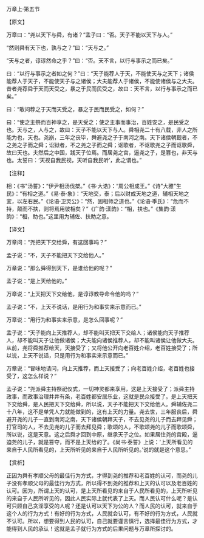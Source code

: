 

万章上·第五节

【原文】

万章曰：“尧以天下与舜，有诸？”孟子曰：“否。天子不能以天下与人。”

“然则舜有天下也，孰与之？”曰：“天与之。”

“天与之者，谆谆然命之乎？”曰：“否。天不言，以行与事示之而已矣。”

曰：“以行与事示之者如之何？”曰：“天子能荐人于天，不能使天与之天下；诸侯能荐人于天子，不能使天子与之诸侯；大夫能荐人于诸侯，不能使诸侯与之大夫。昔者尧荐舜于天而天受之，暴之于民而民受之，故曰：天不言，以行与事示之而已矣。”

曰：“敢问荐之于天而天受之，暴之于民而民受之，如何？”

曰：“使之主祭而百神享之，是天受之；使之主事而事治，百姓安之，是民受之也。天与之，人与之，故曰：天子不能以天下与人。舜相尧二十有八载，非人之所能为也，天也。尧崩，三年之丧毕，舜避尧之子于南河之南。天下诸侯朝觐者，不之尧之子而之舜；讼狱者，不之尧之子而之舜；讴歌者，不讴歌尧之子而讴歌舜，故曰天也。夫然后之中国，践天子位焉。而居尧之宫，逼尧之子，是篡也，非天与也。太誓曰：‘天视自我民视，天听自我民听’，此之谓也。”

【注释】

相：《书"汤誓》：“伊尹相汤伐桀。”《书·大诰》：“周公相成王。”《诗"大雅"生民》：“有相之道。”《易·泰·象》：“天地交，泰；后以财成天地之道，辅相天地之宜，以左右民。”《论语·卫灵公》：“然，固相师之道也。”《论语·季氏》：“危而不持，颠而不扶，则将焉用彼相矣？”《广韵·漾韵》：“相，扶也。”《集韵·漾韵》：“相，助也。”这里用为辅佐、扶助之意。

【译文】

万章问：“尧把天下交给舜，有这回事吗？”

孟子说：“不，天子不能把天下交给他人。”

万章说：“那么舜得到天下，是谁给他的呢？”

孟子说：“是上天给他的。”

万章说：“上天把天下交给他，是谆谆教导命令他的吗？”

孟子说：“不，上天不说话，是用行为和事实来示意而已。”

万章说：“用行为和事实来示意，是怎么回事呢？”

孟子说：“天子能向上天推荐人，却不能叫天把天下交给人；诸侯能向天子推荐人，却不能叫天子让他做诸侯；大夫能向诸侯推荐人，却不能叫诸侯让他做大夫。从前，尧将舜推荐给天，天接受了；又将他公开向老百姓介绍，老百姓接受了；所以说，上天不说话，只是用行为和事实来示意而已。”

万章说：“冒味地请问，向上天推荐，而上天接受了；向老百姓介绍，老百姓也接受了，这怎么样说？”

孟子说：“尧派舜主持祭祀仪式，一切神灵都来享用，这是上天接受了；派舜主持政事，而政事治理井井有条，老百姓都安居乐业，这就是民众接受了。是上天把天下交给舜，是人民把天下交给舜，所以说，天子不能把天下交给他人。舜辅佐尧二十八年，这不是单凭人力就能做到的，这有上天的力量。尧去世，三年服丧后，舜避开尧的儿子一直到南河之南，天下诸侯朝拜天子，不去见尧的儿子而去拜见舜；打官司的人，不去见尧的儿子而去拜见舜；歌颂的人，不歌颂尧的儿子而歌颂舜，所以说，这是天意。这之后舜才回到中原，继承天子之位。如果居住尧的宫殿，逼迫尧的儿子，就是篡夺，而不是上天给的了。《尚书·泰誓》上说：‘上天所看见的来自于人民所看见的，上天所听见的来自于人民所听见的。’说的就是这个意思。”

【赏析】

正因为舜有孝顺父母的最佳行为方式，才得到尧的推荐和老百姓的认可，而尧的儿子没有孝顺父母的最佳行为方式，所以得不到尧的推荐和上天的认可以及老百姓的认可。因为，所谓上天的认可，是上天所看见的来自于人民所看见的，上天所听见的来自于人民所听见的，因此人民实际上就代表了上天。而人民认可什么呢？是认可只顾自己贪淫享受的人呢？还是认可以天下为公的人？而人民的认可，就来自于这个人的行为方式！有好的行为方式，人民就会认可，有不好的行为方式，人民就不认可。所以，想要得到人民的认可，自己就要谨言慎行，选择最佳行为方式，才能得到人民的承认！这就是孟子就行为方式的后果问题与万章所探讨的。

